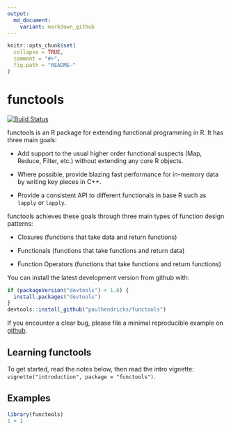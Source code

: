 ```yaml
---
output:
  md_document:
    variant: markdown_github
---
```


<!-- README.md is generated from README.Rmd. Please edit that file -->

```r
knitr::opts_chunk$set(
  collapse = TRUE,
  comment = "#>",
  fig.path = "README-"
)
```

# functools

[![Build Status](https://travis-ci.org/paulhendricks/functools.png?branch=master)](https://travis-ci.org/paulhendricks/functools)

functools is an R package for extending functional programming in R. It has three main goals:

* Add support to the usual higher order functional suspects (Map, Reduce, Filter, etc.) without extending any core R objects.

* Where possible, provide blazing fast performance for in-memory data by writing key pieces in C++.

* Provide a consistent API to different functionals in base R such as `lapply` or `lapply`.

functools achieves these goals through three main types of function design patterns:

* Closures (functions that take data and return functions)

* Functionals (functions that take functions and return data)

* Function Operators (functions that take functions and return functions)

You can install the latest development version from github with:

```R
if (packageVersion("devtools") < 1.6) {
  install.packages("devtools")
}
devtools::install_github("paulhendricks/functools")
```

If you encounter a clear bug, please file a minimal reproducible example on [github](https://github.com/paulhendricks/functools/issues).

## Learning functools

To get started, read the notes below, then read the intro vignette: `vignette("introduction", package = "functools")`.

## Examples

```r
library(functools)
1 + 1
```
